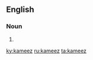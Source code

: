 ==English==

===Noun===
{{head|en|noun}}

# {{alternative spelling of|kamees|lang=en}}

[[ky:kameez]]
[[ru:kameez]]
[[ta:kameez]]